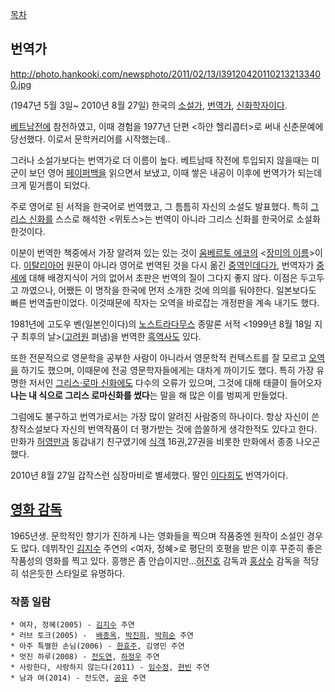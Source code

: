 [[목차]]

== 번역가 ==
http://photo.hankooki.com/newsphoto/2011/02/13/l391204201102132133400.jpg

(1947년 5월 3일~ 2010년 8월 27일)
한국의 [[소설가]], [[번역가]], [[신화]]학자이다. 

[[베트남전]]에 참전하였고, 이때 경험을 1977년 단편 <하얀 헬리콥터>로 써내 신춘문예에 당선했다. 이로서 문학커리어를 시작했는데..

그러나 소설가보다는 번역가로 더 이름이 높다. 베트남때 작전에 투입되지 않을때는 미군이 보던 영어 [[페이퍼백]]을  읽으면서 보냈고, 이때  쌓은 내공이 이후에 번역가가 되는데 크게 밑거름이 되었다. 

주로 영어로 된 서적을 한국어로 번역했고,  그 틈틈히 자신의 소설도 발표했다. 특히 [[그리스 신화]]를 스스로 해석한 <뮈토스>는 번역이 아니라 그리스 신화를 한국어로 소설화 한것이다.

이분이 번역한 책중에서 가장 알려져 있는 있는 것이 [[움베르토 에코]]의  <[[장미의 이름]]>이다.  [[이탈리아어]] 원문이 아니라 영어로 번역된 것을 다시 옮긴 [[중역]]인데다가, 번역자가 [[중세]]에 대해 배경지식이 거의 없어서 초판은 번역의 질이 그다지 좋지 않다.  이점은 두고두고 까였으나, 어쨌든 이 명작을 한국에 먼저 소개한 것에 의의를 둬야한다. 일본보다도 빠른 번역출판이었다. 이것때문에 작자는 오역을 바로잡는 개정판을 계속 내기도 했다.

1981년에 고도우 벤(일본인이다)의 [[노스트라다무스]] 종말론 서적 <1999년 8월 18일 지구 최후의 날>([[고려원]] 펴냄)을 번역한 [[흑역사]]도 있다.

또한 전문적으로 영문학을 공부한 사람이 아니라서 영문학적 컨텍스트를 잘 모르고 [[오역]]을 하기도 했으며, 이때문에 전공 영문학자들에게는 대차게 까이기도 했다. 특히 가장 유명한 저서인 [[그리스·로마 신화]]에도 다수의 오류가 있으며, 그것에 대해 태클이 들어오자 '''나는 내 식으로 그리스 로마신화를 썼다'''는 말을 해 많은 이를 벙찌게 만들었다.

그럼에도 불구하고 번역가로서는 가장 많이 알려진 사람중의 하나이다. 항상 자신이 쓴  창작소설보다  자신의 번역작품이 더 평가받는 것에 씁쓸하게 생각한적도 있다고 한다. 만화가 [[허영만]]과 동갑내기 친구였기에 [[식객]] 16권,27권을 비롯한 만화에서 종종 나오곤 했다.

2010년 8월 27일 갑작스런 심장마비로 별세했다. 딸인 [[이다희]]도 번역가이다.

== [[영화 감독]] ==
1965년생. 문학적인 향기가 진하게 나는 영화들을 찍으며 작품중엔 원작이 소설인 경우도 많다. 데뷔작인 [[김지수]] 주연의 <여자, 정혜>로 평단의 호평을 받은 이후 꾸준히 좋은 작품성의 영화를 찍고 있다. 흥행은 좀 안습이지만...[[허진호]] 감독과 [[홍상수]] 감독을 적당히 섞은듯한 스타일로 유명하다.

=== 작품 일람 ===
 * 여자, 정혜(2005) - [[김지수]] 주연
 * 러브 토크(2005) -  [[배종옥]], [[박진희]], [[박희순]] 주연
 * 아주 특별한 손님(2006) - [[한효주]], 김영민 주연
 * 멋진 하루(2008) - [[전도연]], [[하정우]] 주연
 * 사랑한다, 사랑하지 않는다(2011) - [[임수정]], [[현빈]] 주연
 * 남과 여(2014) - 전도연, [[공유(배우)|공유]] 주연
